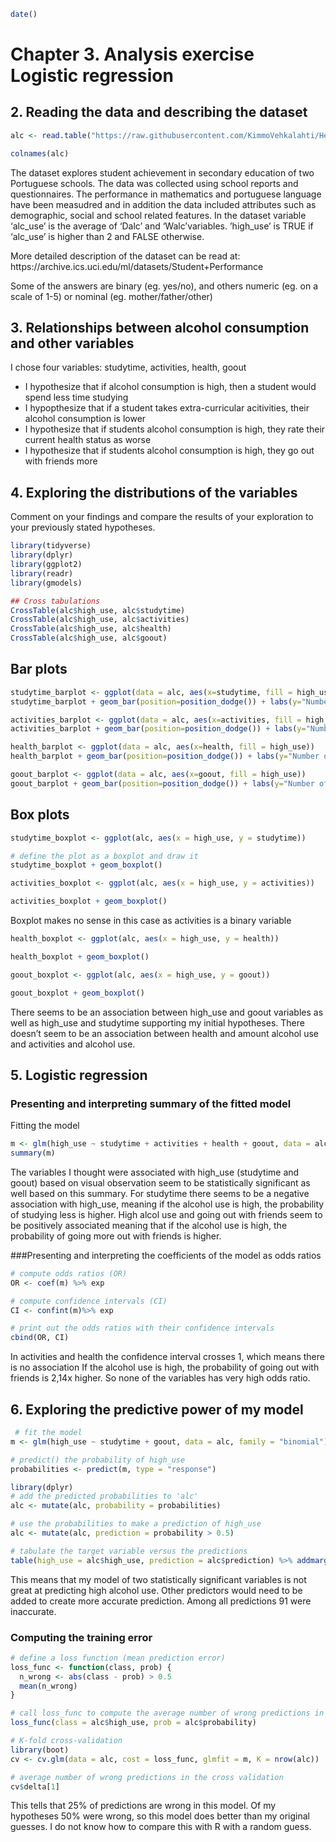 ```r
date()
```
# Chapter 3. Analysis exercise Logistic regression

## 2. Reading the data and  describing the dataset

```r
alc <- read.table("https://raw.githubusercontent.com/KimmoVehkalahti/Helsinki-Open-Data-Science/master/datasets/alc.csv", sep = ",", header = TRUE)

colnames(alc)
```
The dataset explores student achievement in secondary education of two Portuguese schools. The data was collected using school reports and questionnaires. The performance in mathematics and portuguese language have been measudred and in addition the data included attributes such as demographic, social and school related features. In the dataset
variable 'alc_use' is the average of 'Dalc' and 'Walc'variables. 'high_use' is TRUE if 'alc_use' is higher than 2 and FALSE otherwise.

More detailed description of the dataset can be read at: https://archive.ics.uci.edu/ml/datasets/Student+Performance

Some of the answers are binary (eg. yes/no), and others numeric (eg. on a scale of 1-5) or nominal (eg. mother/father/other)


## 3. Relationships between alcohol consumption and other variables

I chose four variables: studytime, activities, health, goout

* I hypothesize that if alcohol consumption is high, then a student would spend less time studying
* I hypopthesize that if a student takes extra-curricular acitivities, their alcohol consumption is lower
* I hypothesize that if students alcohol consumption is high, they rate their current health status as worse
* I hypothesize that if students alcohol consumption is high, they go out with friends more 


## 4. Exploring the distributions of the variables
Comment on your findings and compare the results of your exploration to your previously stated hypotheses.

```r
library(tidyverse)
library(dplyr)
library(ggplot2)
library(readr)
library(gmodels)

## Cross tabulations
CrossTable(alc$high_use, alc$studytime)
CrossTable(alc$high_use, alc$activities)
CrossTable(alc$high_use, alc$health)
CrossTable(alc$high_use, alc$goout)
```
## Bar plots
```r
studytime_barplot <- ggplot(data = alc, aes(x=studytime, fill = high_use))
studytime_barplot + geom_bar(position=position_dodge()) + labs(y="Number of students")

```
```r
activities_barplot <- ggplot(data = alc, aes(x=activities, fill = high_use))
activities_barplot + geom_bar(position=position_dodge()) + labs(y="Number of students")
```
```r
health_barplot <- ggplot(data = alc, aes(x=health, fill = high_use))
health_barplot + geom_bar(position=position_dodge()) + labs(y="Number of students")
```
```r
goout_barplot <- ggplot(data = alc, aes(x=goout, fill = high_use))
goout_barplot + geom_bar(position=position_dodge()) + labs(y="Number of students")
```
## Box plots

```r
studytime_boxplot <- ggplot(alc, aes(x = high_use, y = studytime))

# define the plot as a boxplot and draw it
studytime_boxplot + geom_boxplot() 
```
```r
activities_boxplot <- ggplot(alc, aes(x = high_use, y = activities))

activities_boxplot + geom_boxplot() 

```
Boxplot makes no sense in this case as activities is a binary variable

```r
health_boxplot <- ggplot(alc, aes(x = high_use, y = health))

health_boxplot + geom_boxplot() 
```
```r
goout_boxplot <- ggplot(alc, aes(x = high_use, y = goout))

goout_boxplot + geom_boxplot() 
```
There seems to be an association between high_use and goout variables as well as high_use and studytime supporting my initial hypotheses. There doesn't seem to be an association between health and amount alcohol use and activities and alcohol use.  

## 5. Logistic regression

### Presenting and interpreting summary of the fitted model
Fitting the model
```r
m <- glm(high_use ~ studytime + activities + health + goout, data = alc, family = "binomial")
summary(m)
```
The variables I thought were associated with high_use (studytime and goout) based on visual observation seem to be statistically significant as well based on this summary. For studytime there seems to be a negative association with high_use, meaning if the alcohol use is high, the probability of studying less is higher. High alcol use and going out with friends seem to be positively associated meaning that if the alcohol use is high, the probability of going more out with friends is higher. 

###Presenting and interpreting the coefficients of the model as odds ratios
```r
# compute odds ratios (OR)
OR <- coef(m) %>% exp

# compute confidence intervals (CI)
CI <- confint(m)%>% exp

# print out the odds ratios with their confidence intervals
cbind(OR, CI) 
```
In activities and health the confidence interval crosses 1, which means there is no association 
If the alcohol use is high, the probability of going out with friends is 2,14x higher. So none of the variables has very high odds ratio. 

## 6. Exploring the predictive power of my model

```r
 # fit the model
m <- glm(high_use ~ studytime + goout, data = alc, family = "binomial")

# predict() the probability of high_use
probabilities <- predict(m, type = "response")

library(dplyr)
# add the predicted probabilities to 'alc'
alc <- mutate(alc, probability = probabilities)

# use the probabilities to make a prediction of high_use
alc <- mutate(alc, prediction = probability > 0.5)

# tabulate the target variable versus the predictions
table(high_use = alc$high_use, prediction = alc$prediction) %>% addmargins()

```

This means that my model of two statistically significant variables is not great at predicting high alcohol use. Other predictors would need to be added to create more accurate prediction. Among all predictions 91 were inaccurate. 

### Computing the training error

```r
# define a loss function (mean prediction error)
loss_func <- function(class, prob) {
  n_wrong <- abs(class - prob) > 0.5
  mean(n_wrong)
}

# call loss_func to compute the average number of wrong predictions in the (training) data
loss_func(class = alc$high_use, prob = alc$probability)
```
```r
# K-fold cross-validation
library(boot)
cv <- cv.glm(data = alc, cost = loss_func, glmfit = m, K = nrow(alc))

# average number of wrong predictions in the cross validation
cv$delta[1]
```
This tells that 25% of predictions are wrong in this model. Of my hypotheses 50% were wrong, so this model does better than my original guesses. I do not know how to compare this with R with a random guess. 

